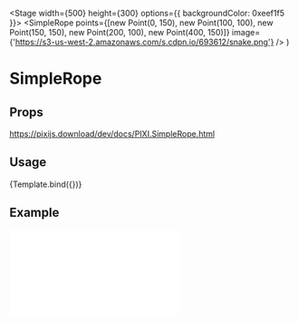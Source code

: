 
<Meta title="Components/SimpleRope" />

  <Stage width={500} height={300} options={{ backgroundColor: 0xeef1f5 }}>
    <SimpleRope
      points={[new Point(0, 150), new Point(100, 100), new Point(150, 150), new Point(200, 100), new Point(400, 150)]}
      image={'https://s3-us-west-2.amazonaws.com/s.cdpn.io/693612/snake.png'}
    />
  </Stage>
)

# SimpleRope

## Props

https://pixijs.download/dev/docs/PIXI.SimpleRope.html

## Usage

<Canvas>
  <Story name="default">{Template.bind({})}</Story>
</Canvas>

## Example

<iframe
  height={500}
  scrolling="no"
  title="Rope"
  src="//codepen.io/inlet/embed/wvBbJqK/?height=300&theme-id=33987&default-tab=result&embed-version=2"
  frameBorder="no"
  allowFullScreen={true}
  style={{ width: '100%' }}
/>
